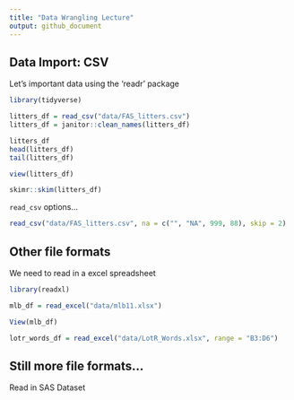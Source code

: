 ```yaml
---
title: "Data Wrangling Lecture"
output: github_document
---
```

  
## Data Import: CSV

Let's important data using the 'readr' package

```r
library(tidyverse)
```

```r
litters_df = read_csv("data/FAS_litters.csv")
litters_df = janitor::clean_names(litters_df)
```

```r
litters_df 
head(litters_df)
tail(litters_df)
```

```r
view(litters_df)
```

```r
skimr::skim(litters_df)
```

`read_csv` options...

```r
read_csv("data/FAS_litters.csv", na = c("", "NA", 999, 88), skip = 2)
```

## Other file formats
We need to read in a excel spreadsheet

```r
library(readxl)
```

```r
mlb_df = read_excel("data/mlb11.xlsx")
```

```r
View(mlb_df)
```

```r
lotr_words_df = read_excel("data/LotR_Words.xlsx", range = "B3:D6")
```

## Still more file formats...
Read in SAS Dataset

```r

```